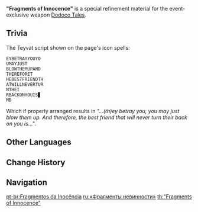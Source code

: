 {{Item Infobox
|id              = 200105
|image           = Item Fragments of Innocence.png
|type            = Refinement Materials
|invCategory     = Character Development Items
|rarity          = 4
|effect          = Specialized refinement material for "[[Dodoco Tales]]."
|description     = Pages scattered on the wind. Each one is filled to the brim with childlike wonder, and their dimensions are an exact match for "Dodoco Tales." The abundant innocence and pure love therein will never fade, and just like the never-ending adventure in the book &mdash; this passionate fairy tale shall forever soar in the wake of the author's footsteps.
|source1         = [[Midsummer Island Adventure]] Event Shop
}}
'''"Fragments of Innocence"''' is a special refinement material for the event-exclusive weapon [[Dodoco Tales]].

==Trivia==
The Teyvat script shown on the page's icon spells:
<pre>
EYBETRAYYOUYO
UMAYJUST
BLOWTHEMUPAND
THEREFORET
HEBESTFRIENDTH
ATWILLNEVERTUR
NTHEI
RBACKONYOUIS▊
MB
</pre>

Which if properly arranged results in ''"...(th)ey betray you, you may just blow them up. And therefore, the best friend that will never turn their back on you is..."''.

==Other Languages==
{{Other Languages
|en      = "Fragments of Innocence"
|zhs     = 「童真的断篇」
|zhs_rm  = "Tóngzhēn de Duànpiān"
|zht     = 「童真的斷篇」
|zht_rm  = "Tóngzhēn de Duànpiān"
|zh_tl   = "Fragmented Writings of Childlike Innocence"
|ja      = 「童心の欠片」
|ja_rm   = "Doushin no Kakera"{{Assumed}}
|ja_tl   = "Fragments of Childlike Innocence"
|ko      = 「{{tt|동심|童心}}의 {{tt|단편|斷篇}}」
|ko_rm   = "Dongsim-ui Danpyeon"
|ko_tl   = "Fragments of Innocence"
|es      = Retazos de inocencia
|es_tl   = "Snippets of Innocence"
|fr      = « Fragments d'innocence »
|fr_tl   = "Fragments of Innocence"
|ru      = «Фрагменты невинности»
|ru_tl   = 
|th      = "Fragments of Innocence"
|vi      = Trích Đoạn Cổ Tích
|vi_tl   = 
|de      = „Fragment der Kindheit“
|de_tl   = "Fragment of Childhood"
|id      = "Fragments of Innocence"
|pt      = Fragmentos da Inocência
|pt_tl   = Fragments of the Innocence
}}

==Change History==
{{Change History|1.6}}

==Navigation==
{{Development Item Navbox|type=Weapon Materials}}

[[pt-br:Fragmentos da Inocência]]
[[ru:«Фрагменты невинности»]]
[[th:"Fragments of Innocence"]]